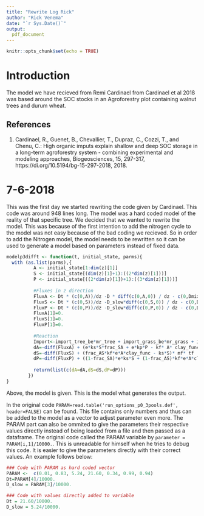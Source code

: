 ```yaml
---
title: "Rewrite Log Rick"
author: "Rick Venema"
date: "`r Sys.Date()`"
output:
  pdf_document
---
```


```r
knitr::opts_chunk$set(echo = TRUE)
```


# Introduction
The model we have recieved from Remi Cardinael from Cardinael et al 2018 was based around the SOC stocks in an Agroforestry plot containing walnut trees and durum wheat. 

## References
1. Cardinael, R., Guenet, B., Chevallier, T., Dupraz, C., Cozzi, T., and Chenu, C.: High organic imputs explain shallow and deep SOC storage in a long-term agroforestry system - combining experimental and modeling approaches, Biogeosciences, 15, 297-317, https://di.org/10.5194/bg-15-297-2018, 2018.

# 7-6-2018
This was the first day we started rewriting the code given by Cardinael. This code was around 948 lines long. 
The model was a hard coded model of the reality of that specific tree. We decided that we wanted to rewrite the model. 
This was because of the first intention to add the nitrogen cycle to the model was not easy because of the bad coding we recieved. So in order to add the Nitrogen model, the model needs to be rewritten so it can be used to generate a model based on parameters instead of fixed data.
```r
modelp3difft <- function(t, initial_state, parms){
  with (as.list(parms),{
          A <- initial_state[1:dim(z)[1]]
          S <- initial_state[(dim(z)[1]+1):((2*dim(z)[1]))]
          P <- initial_state[((2*dim(z)[1])+1):((3*dim(z)[1]))]  
          
          #Fluxes in z direction
          FluxA <- Dt * (c(0,A))/dz -D * diff(c(0,A,0)) / dz - c(0,Dmix) * diff(c(0,A,0)) / dz 
          FluxS <- Dt * (c(0,S))/dz -D_slow*diff(c(0,S,0)) / dz - c(0,Dmix) * diff(c(0,S,0)) / dz
          FluxP <- Dt * (c(0,P))/dz -D_slow*diff(c(0,P,0)) / dz - c(0,Dmix) * diff(c(0,P,0)) / dz
          FluxA[1]=0.
          FluxS[1]=0.
          FluxP[1]=0.
          
          #Reaction       
          Import<-import_tree_be*mr_tree + import_grass_be*mr_grass + import_crop_be*mr_crop
          dA=-diff(FluxA) + (e*ks*S*frac_SA + e*kp*P - kf* A* clay_func)* mf* tf  + Import
          dS=-diff(FluxS) + (frac_AS*kf*e*A*clay_func - ks*S)* mf* tf
          dP=-diff(FluxP) + ((1-frac_SA)*e*ks*S + (1-frac_AS)*kf*e*A*clay_func - kp*P)* mf* tf
          
          return(list(c(dA=dA,dS=dS,dP=dP)))
        })
}
```
Above, the model is given. This is the model what generates the output.
  
In the original code `PARAM=read.table('run_options_p0_3pools.def', header=FALSE)` can be found. This file contains only numbers and thus can be added to the model as a vector to adjust parameter even more. The PARAM part can also be ommited to give the parameters their respective values directly instead of being loaded from a file and then passed as a dataframe. The original code called the PARAM variable by `parameter = PARAM[i,1]/10000. `. This is unreadable for himself when he tries to debug this code. It is easier to give the parameters directly with their correct values. An example follows below:

```r
### Code with PARAM as hard coded vector
PARAM <-  c(0.01, 0.83, 5.24, 21.60, 0.34, 0.99, 0.94)
Dt=PARAM[4]/10000.
D_slow = PARAM[3]/10000.

### Code with values directly added to variable
Dt = 21.60/10000.
D_slow = 5.24/10000.
```






